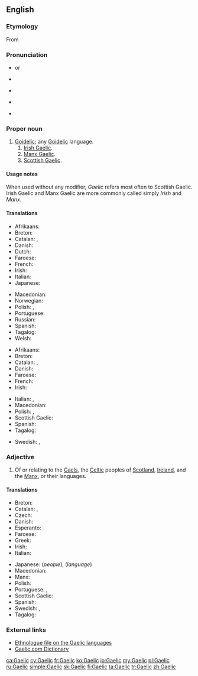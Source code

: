 {{wikipedia|dab=Gaelic}}
{{also|gaèlic}}
==English==

===Etymology===
From {{suffix|Gael|ic|lang=en}}

===Pronunciation===
* {{IPA|/ˈɡɑːlɪk/|lang=en}} or {{IPA|/ˈɡælɪk/|lang=en}} {{q|when referring to Scottish Gaelic}}
* {{IPA|/ˈɡeɪlɪk/|lang=en}} {{q|when referring to Irish Gaelic or Manx Gaelic}}
* {{a|Scotland}} {{IPA|/ˈɡalɪk/|lang=en}}
* {{a|US}} {{IPA|/ˈɡeɪlɪk/|lang=en}} {{q|for all senses}}
* {{rhymes|eɪlɪk|ælɪk|lang=en}}

===Proper noun===
{{en-proper noun}}

# [[Goidelic]]; any [[Goidelic]] language.
## [[Irish Gaelic]].
## [[Manx Gaelic]].
## [[Scottish Gaelic]].

====Usage notes====
When used without any modifier, ''Gaelic'' refers most often to Scottish Gaelic. Irish Gaelic and Manx Gaelic are more commonly called simply ''Irish'' and ''Manx''.

====Translations====
{{trans-top|Goidelic}}
* Afrikaans: {{t|af|Gaelies}}
* Breton: {{t+|br|gouezeleg|m}}
* Catalan: {{t|ca|goidèlic|m}}, {{t|ca|gaèlic|m}}
* Danish: {{t|da|gælisk}}
* Dutch: {{t|nl|Gaelisch|n}}
* Faroese: {{t|fo|gæliskt|n}}
* French: {{t+|fr|gaélique|m}}
* Irish: {{t|ga|Gaeilis|f}}
* Italian: {{t|it|gaelico|m}}
* Japanese: {{t|ja|ゲール語|tr=gēru-go}}
{{trans-mid}}
* Macedonian: {{t|mk|гелски|m|tr=gélski}}
* Norwegian: {{t|no|gælisk}}
* Polish: {{t|pl|goidelski}}, {{t|pl|gaelicki}}
* Portuguese: {{t+|pt|gaélico|m}}
* Russian: {{t+|ru|Гэльский}}
* Spanish: {{t+|es|gaélico|m}}
* Tagalog: {{t|tl|Gaeliko}}
* Welsh: {{t|cy|Gaeleg|f}}
{{trans-bottom}}

{{trans-top|any Goidelic language}}
* Afrikaans: {{t|af|Gaelies}}
* Breton: {{t+|br|gouezeleg|m}}
* Catalan: {{t|ca|goidèlic|m}}, {{t|ca|gaèlic|m}}
* Danish: {{t|da|gælisk}}
* Faroese: {{t|fo|gæliskt|n}}
* French: {{t+|fr|gaélique|m}}
* Irish: {{t+|ga|Gaeilge|f}}
{{trans-mid}}
* Italian: {{t|it|gaelico|m}}, {{t+|it|lingua}} {{t|it|gaelica|f}}
* Macedonian: {{t|mk|гелски|m|tr=gélski}}
* Polish: {{t|pl|goidelski}}, {{t|pl|gaelicki}}
* Scottish Gaelic: {{t|gd|Gàidhlig|f}}
* Spanish: {{t+|es|gaélico|m}}
* Tagalog: {{t|tl|Gaeliko}}
{{trans-bottom}}

{{trans-see|Scottish Gaelic}}

{{checktrans-top}}
* Swedish: {{t+check|sv|gaeliska|c}}, {{t+check|sv|gäliska|c}}
{{checktrans-bottom}}

===Adjective===
{{en-adj|-}}

# Of or relating to the [[Gael]]s, the [[Celtic]] peoples of [[Scotland]], [[Ireland]], and the [[Manx]], or their languages.

====Translations====
{{trans-top|relating to the Gaels or their language}}
* Breton: {{t|br|gouezel}}
* Catalan: {{t|ca|goidèlic}}, {{t|ca|gaèlic}}
* Czech: {{t|cs|gaelský}}
* Danish: {{t|da|gælisk}}
* Esperanto: {{t|eo|gaela}}
* Faroese: {{t|fo|gæliskur}}
* Greek: {{t+|el|γαελικός}}
* Irish: {{t|ga|Gaeilge|f}}
* Italian: {{t|it|gaelico|m}}
{{trans-mid}}
* Japanese: {{t|ja|ゲール族|tr=gēru-zoku}} (''people''), {{t|ja|ゲール語|tr=gēru-go}} (''language'')
* Macedonian: {{t|mk|гелски|m|tr=gélski}}
* Manx: {{t|gv|Gaelg|f}}
* Polish: {{t|pl|gaelicki}}
* Portuguese: {{t+|pt|gaélico|m}}, {{t|pt|gaélica|f}}
* Scottish Gaelic: {{t|gd|Gàidhlig|f}}
* Spanish: {{t+|es|gaélico}}
* Swedish: {{t+|sv|gaelisk}} , {{t+|sv|gälisk}}
* Tagalog: {{t|tl|Gaeliko}}
{{trans-bottom}}

===External links===
* [http://www.ethnologue.com/show_family.asp?subid=90049 Ethnologue file on the Gaelic languages]
* [http://www.gaelic.com/ Gaelic.com Dictionary]

{{topics|en|Language families}}

[[ca:Gaelic]]
[[cy:Gaelic]]
[[fr:Gaelic]]
[[ko:Gaelic]]
[[io:Gaelic]]
[[my:Gaelic]]
[[pl:Gaelic]]
[[ru:Gaelic]]
[[simple:Gaelic]]
[[sk:Gaelic]]
[[fi:Gaelic]]
[[ta:Gaelic]]
[[tr:Gaelic]]
[[zh:Gaelic]]